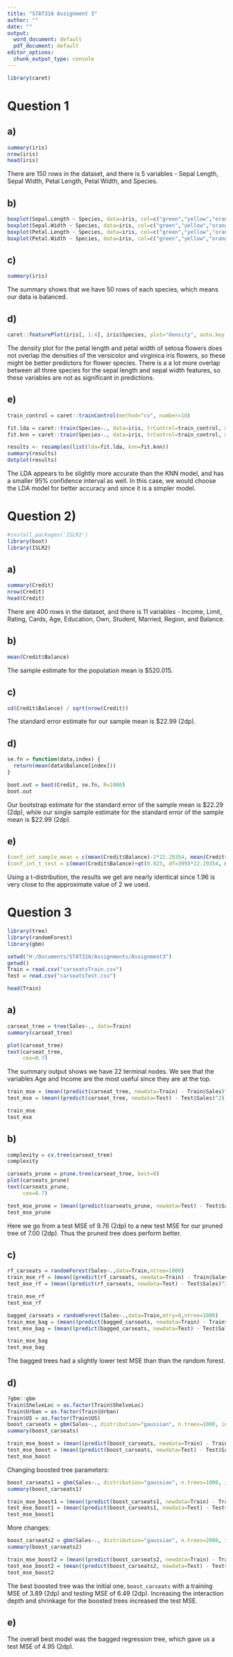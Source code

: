 ---
title: "STAT318 Assignment 3"
author: ""
date: ""
output:
  word_document: default
  pdf_document: default
editor_options: 
  chunk_output_type: console
---

```{r}

library(caret)

```

# Question 1

## a)

```{r}

summary(iris)
nrow(iris)
head(iris)

```

There are 150 rows in the dataset, and there is 5 variables - Sepal Length, Sepal Width, Petal Length, Petal Width, and Species.

## b)

```{r}

boxplot(Sepal.Length ~ Species, data=iris, col=c("green","yellow","orange"))
boxplot(Sepal.Width ~ Species, data=iris, col=c("green","yellow","orange"))
boxplot(Petal.Length ~ Species, data=iris, col=c("green","yellow","orange"))
boxplot(Petal.Width ~ Species, data=iris, col=c("green","yellow","orange"))

```

## c)

```{r}

summary(iris)

```
The summary shows that we have 50 rows of each species, which means our data is balanced.

## d)

```{r}

caret::featurePlot(iris[, 1:4], iris$Species, plot="density", auto.key = list(columns = 3))

```

The density plot for the petal length and petal width of setosa flowers does not overlap the densities of the versicolor and virginica iris flowers,
so these might be better predictors for flower species. There is a a lot more overlap between all three species for the sepal length and sepal width features, so these variables are not as significant in predictions.

## e)

```{r}

train_control = caret::trainControl(method="cv", number=10)

fit.lda = caret::train(Species~., data=iris, trControl=train_control, method="lda")
fit.knn = caret::train(Species~., data=iris, trControl=train_control, method="knn", metric="Accuracy", tuneGrid=expand.grid(k=1:10))

results <- resamples(list(lda=fit.lda, knn=fit.knn))
summary(results)
dotplot(results)

```

The LDA appears to be slightly more accurate than the KNN model, and has a smaller 95% confidence interval as well. In this case, we would choose the LDA model for better accuracy and since it is a simpler model.

# Question 2)

```{r, echo=FALSE, results=FALSE}

#install.packages('ISLR2')
library(boot)
library(ISLR2)

```

## a)

```{r}

summary(Credit)
nrow(Credit)
head(Credit)

```

There are 400 rows in the dataset, and there is 11 variables - Income, Limit, Rating, Cards, Age, Education, Own, Student, Married, Region, and Balance.

## b)

```{r}

mean(Credit$Balance)

```

The sample estimate for the population mean is $520.015.

## c)

```{r}

sd(Credit$Balance) / sqrt(nrow(Credit))

```

The standard error estimate for our sample mean is $22.99 (2dp).

## d)

```{r}

se.fn = function(data,index) {
  return(mean(data$Balance[index]))
}

boot.out = boot(Credit, se.fn, R=1000)
boot.out
```

Our bootstrap estimate for the standard error of the sample mean is $22.29 (2dp), while our single sample estimate for the standard error of the
sample mean is $22.99 (2dp).

## e)

```{r}

(conf_int_sample_mean = c(mean(Credit$Balance)-2*22.29354, mean(Credit$Balance)+2*22.29354))
(conf_int_t_test = c(mean(Credit$Balance)+qt(0.025, df=399)*22.29354, mean(Credit$Balance)+qt(0.975, df=399)*22.29354))
```

Using a t-distribution, the results we get are nearly identical since 1.96 is very close to the approximate value of 2 we used.

# Question 3

```{r}
library(tree)
library(randomForest)
library(gbm)

setwd("H:/Documents/STAT318/Assignments/Assignment3")
getwd()
Train = read.csv("carseatsTrain.csv")
Test = read.csv("carseatsTest.csv")

head(Train)

```

## a)

```{r}

carseat_tree = tree(Sales~., data=Train)
summary(carseat_tree)

plot(carseat_tree)
text(carseat_tree,
     cex=0.7)
```

The summary output shows we have 22 terminal nodes. We see that the variables Age and Income are the most useful since they are at the top.

```{r}

train_mse = (mean((predict(carseat_tree, newdata=Train) - Train$Sales)^2))
test_mse = (mean((predict(carseat_tree, newdata=Test) - Test$Sales)^2))

train_mse
test_mse
```

## b)

```{r}

complexity = cv.tree(carseat_tree)
complexity
```

```{r}

carseats_prune = prune.tree(carseat_tree, best=8)
plot(carseats_prune)
text(carseats_prune,
     cex=0.7)
```

```{r}

test_mse_prune = (mean((predict(carseats_prune, newdata=Test) - Test$Sales)^2))
test_mse_prune

```

Here we go from a test MSE of 9.76 (2dp) to a new test MSE for our pruned tree of 7.00 (2dp). Thus the pruned tree does perform better.

## c)

```{r}

rf_carseats = randomForest(Sales~.,data=Train,ntree=1000)
train_mse_rf = (mean((predict(rf_carseats, newdata=Train) - Train$Sales)^2))
test_mse_rf = (mean((predict(rf_carseats, newdata=Test) - Test$Sales)^2))

train_mse_rf
test_mse_rf

```

```{r}

bagged_carseats = randomForest(Sales~.,data=Train,mtry=9,ntree=1000)
train_mse_bag = (mean((predict(bagged_carseats, newdata=Train) - Train$Sales)^2))
test_mse_bag = (mean((predict(bagged_carseats, newdata=Test) - Test$Sales)^2))

train_mse_bag
test_mse_bag
```

The bagged trees had a slightly lower test MSE than than the random forest.

## d)

```{r}
?gbm::gbm
Train$ShelveLoc = as.factor(Train$ShelveLoc)
Train$Urban = as.factor(Train$Urban)
Train$US = as.factor(Train$US)
boost_carseats = gbm(Sales~., distribution="gaussian", n.trees=1000, interaction.depth=1, shrinkage=0.01, data=Train)
summary(boost_carseats)
```

```{r}

train_mse_boost = (mean((predict(boost_carseats, newdata=Train) - Train$Sales)^2))
test_mse_boost = (mean((predict(boost_carseats, newdata=Test) - Test$Sales)^2))
test_mse_boost
```

Changing boosted tree parameters:

```{r}

boost_carseats1 = gbm(Sales~., distribution="gaussian", n.trees=1000, interaction.depth=4, shrinkage=0.001, data=Train)
summary(boost_carseats1)
```

```{r}

train_mse_boost1 = (mean((predict(boost_carseats1, newdata=Train) - Train$Sales)^2))
test_mse_boost1 = (mean((predict(boost_carseats1, newdata=Test) - Test$Sales)^2))
test_mse_boost1
```

More changes:

```{r}

boost_carseats2 = gbm(Sales~., distribution="gaussian", n.trees=2000, interaction.depth=8, shrinkage=0.1, data=Train)
summary(boost_carseats2)

```


```{r}

train_mse_boost2 = (mean((predict(boost_carseats2, newdata=Train) - Train$Sales)^2))
test_mse_boost2 = (mean((predict(boost_carseats2, newdata=Test) - Test$Sales)^2))
test_mse_boost2
```

The best boosted tree was the initial one, $\texttt{boost_carseats}$ with a training MSE of 3.89 (2dp) and testing MSE of 6.49 (2dp). Increasing the interaction depth and shrinkage for the boosted trees increased the test MSE.

## e)


The overall best model was the bagged regression tree, which gave us a test MSE of 4.95 (2dp).